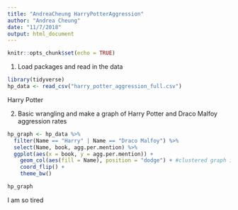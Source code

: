```yaml
---
title: "AndreaCheung HarryPotterAggression"
author: "Andrea Cheung"
date: "11/7/2018"
output: html_document
---
```


```r
knitr::opts_chunk$set(echo = TRUE)
```

1. Load packages and read in the data
```r
library(tidyverse)
hp_data <- read_csv("harry_potter_aggression_full.csv")
```

Harry Potter

2. Basic wrangling and make a graph of Harry Potter and Draco Malfoy aggression rates
```r
hp_graph <- hp_data %>% 
  filter(Name == "Harry" | Name == "Draco Malfoy") %>% 
  select(Name, book, agg.per.mention) %>% 
  ggplot(aes(x = book, y = agg.per.mention)) +
    geom_col(aes(fill = Name), position = "dodge") + #clustered graph instead of stacked column graph facet wrap makes different graohs
    coord_flip() +
    theme_bw()

hp_graph
```

I am so tired
